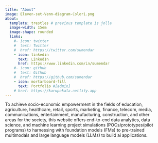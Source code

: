 ```yaml
---
title: "About"
image: Eleven-set-Venn-diagram-Color1.png
about:
  template: trestles # previous template is jolla
  image-width: 15em
  image-shape: rounded
  links:
    #- icon: twitter
    #  text: Twitter
    #  href: https://twitter.com/sumendar
    - icon: linkedin
      text: LinkedIn
      href: https://www.linkedin.com/in/sumendar
    #- icon: github
    #  text: Github
    #  href: https://github.com/sumendar
    - icon: mortarboard-fill
      text: Portfolio #[admin]
    # href: https://karupakala.netlify.app
---
```


To achieve socio-economic empowerment in the fields of education, agriculture, healthcare, retail, sports, marketing, finance, telecom, media, communications, entertainment, manufacturing, construction, and other areas for the society, this website offers end-to-end data analytics, data science, and machine learning project simulations (POCs/prototypes/pilot programs) to harnessing with foundation models (FMs)  to pre-trained multimodals and large language models (LLMs) to build ai applications.